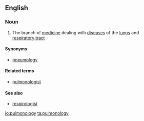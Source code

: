 ==English==

===Noun===
{{wikipedia}}
{{en-noun|-}}

#{{medicine}} The branch of [[medicine]] dealing with [[disease]]s of the [[lungs]] and [[respiratory tract]]

====Synonyms====
* [[pneumology]]

====Related terms====
*[[pulmonologist]]

====See also====
*[[respirologist]]

[[io:pulmonology]]
[[ta:pulmonology]]